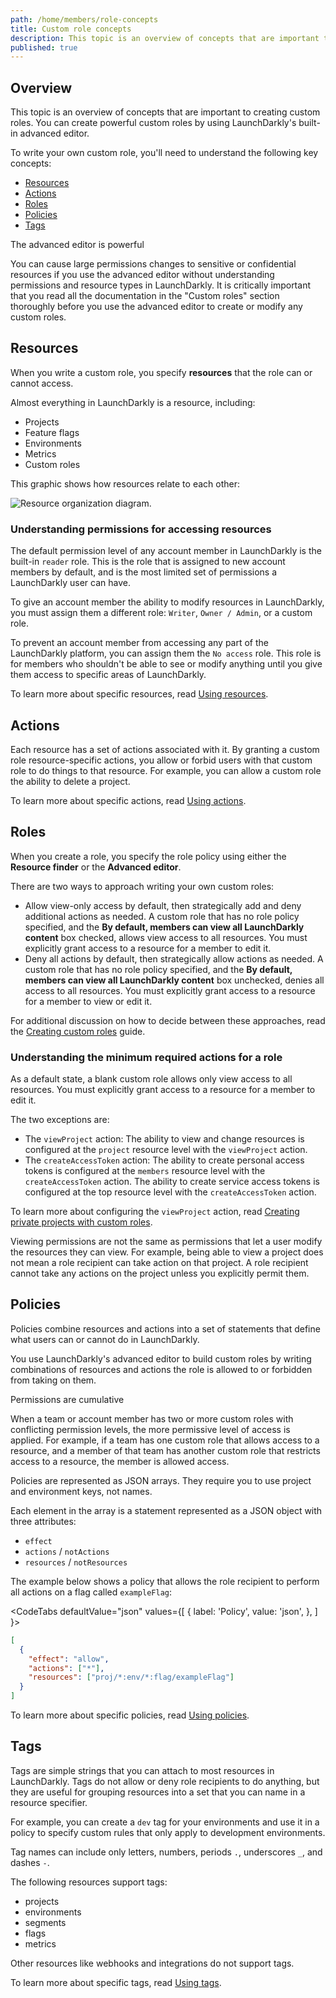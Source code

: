 ```yaml
---
path: /home/members/role-concepts
title: Custom role concepts
description: This topic is an overview of concepts that are important to creating custom roles.
published: true
---
```


## Overview

This topic is an overview of concepts that are important to creating custom roles. You can create powerful custom roles by using LaunchDarkly's built-in advanced editor.

To write your own custom role, you'll need to understand the following key concepts:

* [Resources](#resources)
* [Actions](#actions)
* [Roles](#roles)
* [Policies](#policies)
* [Tags](#tags)

<Callout intent="alert">
<CalloutTitle>The advanced editor is powerful</CalloutTitle>
<CalloutDescription>

You can cause large permissions changes to sensitive or confidential resources if you use the advanced editor without understanding permissions and resource types in LaunchDarkly. It is critically important that you read all the documentation in the "Custom roles" section thoroughly before you use the advanced editor to create or modify any custom roles.

</CalloutDescription>
</Callout>

## Resources

When you write a custom role, you specify **resources** that the role can or cannot access.

Almost everything in LaunchDarkly is a resource, including:

- Projects
- Feature flags
- Environments
- Metrics
- Custom roles

This graphic shows how resources relate to each other:

![Resource organization diagram.](resource-organization.png)

### Understanding permissions for accessing resources

The default permission level of any account member in LaunchDarkly is the built-in `reader` role. This is the role that is assigned to new account members by default, and is the most limited set of permissions a LaunchDarkly user can have.

To give an account member the ability to modify resources in LaunchDarkly, you must assign them a different role: `Writer`, `Owner / Admin`, or a custom role.

To prevent an account member from accessing any part of the LaunchDarkly platform, you can assign them the `No access` role. This role is for members who shouldn't be able to see or modify anything until you give them access to specific areas of LaunchDarkly.

To learn more about specific resources, read [Using resources](/home/members/role-resources).

## Actions

Each resource has a set of actions associated with it. By granting a custom role resource-specific actions, you allow or forbid users with that custom role to do things to that resource. For example, you can allow a custom role the ability to delete a project.

To learn more about specific actions, read [Using actions](/home/members/role-actions).

## Roles

When you create a role, you specify the role policy using either the **Resource finder** or the **Advanced editor**.

There are two ways to approach writing your own custom roles:

- Allow view-only access by default, then strategically add and deny additional actions as needed. A custom role that has no role policy specified, and the **By default, members can view all LaunchDarkly content** box checked, allows view access to all resources. You must explicitly grant access to a resource for a member to edit it.
- Deny all actions by default, then strategically allow actions as needed. A custom role that has no role policy specified, and the **By default, members can view all LaunchDarkly content** box unchecked, denies all access to all resources. You must explicitly grant access to a resource for a member to view or edit it.

For additional discussion on how to decide between these approaches, read the [Creating custom roles](guides/best-practices/custom-roles) guide.

### Understanding the minimum required actions for a role

As a default state, a blank custom role allows only view access to all resources. You must explicitly grant access to a resource for a member to edit it.

The two exceptions are:
- The `viewProject` action: The ability to view and change resources is configured at the `project` resource level with the `viewProject` action.
- The `createAccessToken` action: The ability to create personal access tokens is configured at the `members` resource level with the `createAccessToken` action. The ability to create service access tokens is configured at the top resource level with the `createAccessToken` action.

To learn more about configuring the `viewProject` action, read [Creating private projects with custom roles](/home/organize/private-projects).

Viewing permissions are not the same as permissions that let a user modify the resources they can view. For example, being able to view a project does not mean a role recipient can take action on that project. A role recipient cannot take any actions on the project unless you explicitly permit them.

## Policies

Policies combine resources and actions into a set of statements that define what users can or cannot do in LaunchDarkly.

You use LaunchDarkly's advanced editor to build custom roles by writing combinations of resources and actions the role is allowed to or forbidden from taking on them.

<Callout intent="alert">
<CalloutTitle>Permissions are cumulative</CalloutTitle>
<CalloutDescription>

When a team or account member has two or more custom roles with conflicting permission levels, the more permissive level of access is applied. For example, if a team has one custom role that allows access to a resource, and a member of that team has another custom role that restricts access to a resource, the member is allowed access.

</CalloutDescription>
</Callout>

Policies are represented as JSON arrays. They require you to use project and environment keys, not names.

Each element in the array is a statement represented as a JSON object with three attributes:

* `effect`
* `actions` / `notActions`
* `resources` / `notResources`

The example below shows a policy that allows the role recipient to perform all actions on a flag called `exampleFlag`:

<CodeTabs
  defaultValue="json"
  values={[
    { label: 'Policy', value: 'json', },
  ]
}>

<CodeTabItem value="json">

```json
[
  {
    "effect": "allow",
    "actions": ["*"],
    "resources": ["proj/*:env/*:flag/exampleFlag"]
  }
]
```

</CodeTabItem>
</CodeTabs>

To learn more about specific policies, read [Using policies](/home/members/role-policies).

## Tags

Tags are simple strings that you can attach to most resources in LaunchDarkly. Tags do not allow or deny role recipients to do anything, but they are useful for grouping resources into a set that you can name in a resource specifier.

For example, you can create a `dev` tag for your environments and use it in a policy to specify custom rules that only apply to development environments.

Tag names can include only letters, numbers, periods `.`, underscores `_`, and dashes `-`.

The following resources support tags:

- projects
- environments
- segments
- flags
- metrics

Other resources like webhooks and integrations do not support tags.

To learn more about specific tags, read [Using tags](/home/members/role-tags).
